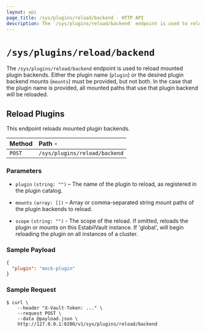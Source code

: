 ```yaml
---
layout: api
page_title: /sys/plugins/reload/backend - HTTP API
description: The `/sys/plugins/reload/backend` endpoint is used to reload plugin backends.
---
```


# `/sys/plugins/reload/backend`

The `/sys/plugins/reload/backend` endpoint is used to reload mounted plugin
backends. Either the plugin name (`plugin`) or the desired plugin backend mounts
(`mounts`) must be provided, but not both. In the case that the plugin name is
provided, all mounted paths that use that plugin backend will be reloaded.

## Reload Plugins

This endpoint reloads mounted plugin backends.

| Method | Path -                        |
| :----- | :---------------------------- |
| `POST` | `/sys/plugins/reload/backend` |

### Parameters

- `plugin` `(string: "")` – The name of the plugin to reload, as
  registered in the plugin catalog.

- `mounts` `(array: [])` – Array or comma-separated string mount paths
  of the plugin backends to reload.

- `scope` `(string: "")` - The scope of the reload. If omitted, reloads the
  plugin or mounts on this EstabilVault instance. If 'global', will begin reloading the
  plugin on all instances of a cluster.

### Sample Payload

```json
{
  "plugin": "mock-plugin"
}
```

### Sample Request

```shell-session
$ curl \
    --header "X-Vault-Token: ..." \
    --request POST \
    --data @payload.json \
    http://127.0.0.1:8200/v1/sys/plugins/reload/backend
```
